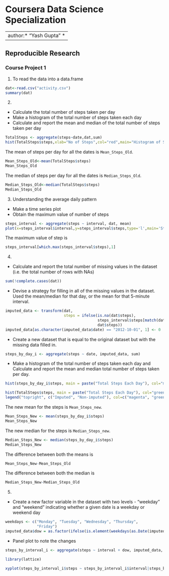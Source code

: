 Coursera Data Science Specialization  
====================================
---
author:* "Yash Gupta" *
---
## Reproducible Research
### Course Project 1  

1. To read the data into a data.frame
```{r}
dat<-read.csv("activity.csv")
summary(dat)
```

2.
* Calculate the total number of steps taken per day  
* Make a histogram of the total number of steps taken each day  
* Calculate and report the mean and median of the total number of steps taken per day

```{r}
TotalSteps <- aggregate(steps~date,dat,sum)
hist(TotalSteps$steps,xlab="No of Steps",col="red",main="Histogram of Steps")
```

The mean of steps per day for all the dates is `Mean_Steps_Old`.  
```{r}
Mean_Steps_Old<-mean(TotalSteps$steps)
Mean_Steps_Old
```

The median of steps per day for all the dates is `Median_Steps_Old`.
```{r}
Median_Steps_Old<-median(TotalSteps$steps)
Median_Steps_Old
```

3. Understanding the average daily pattern
* Make a time series plot
* Obtain the maximum value of number of steps

```{r}
steps_interval <- aggregate(steps ~ interval, dat, mean)
plot(x=steps_interval$interval,y=steps_interval$steps,type='l',main='Steps by interval')
```

The maximum value of step is
```{r,echo=FALSE}
steps_interval[which.max(steps_interval$steps),1]
```

4.
* Calculate and report the total number of missing values in the dataset (i.e. the total number of rows with NAs)  

```{r}
sum(!complete.cases(dat))
```

* Devise a strategy for filling in all of the missing values in the dataset. Used the mean/median for that day, or the mean for that 5-minute interval.
```{r}
imputed_data <- transform(dat,
                          steps = ifelse(is.na(dat$steps),
                                         steps_interval$steps[match(dat$interval, steps_interval$interval)],
                                         dat$steps))
imputed_data[as.character(imputed_data$date) == "2012-10-01", 1] <- 0
```

* Create a new dataset that is equal to the original dataset but with the missing data filled in.
```{r}
steps_by_day_i <- aggregate(steps ~ date, imputed_data, sum)
```
* Make a histogram of the total number of steps taken each day and Calculate and report the mean and median total number of steps taken per day. 

```{r}
hist(steps_by_day_i$steps, main = paste("Total Steps Each Day"), col="magenta", xlab="Number of Steps")

hist(TotalSteps$steps, main = paste("Total Steps Each Day"), col="green", xlab="Number of Steps", add=T)
legend("topright", c("Imputed", "Non-imputed"), col=c("magenta", "green"), lwd=10)
```

The new mean for the steps is `Mean_Steps_new`.
```{r}
Mean_Steps_New <- mean(steps_by_day_i$steps)
Mean_Steps_New
```

The new median for the steps is `Median_Steps_new`.
```{r}
Median_Steps_New <- median(steps_by_day_i$steps)
Median_Steps_New
```

The difference between both the means is
```{r}
Mean_Steps_New-Mean_Steps_Old
```

The difference between both the median is
```{r}
Median_Steps_New-Median_Steps_Old
```


5. 
* Create a new factor variable in the dataset with two levels - "weekday" and "weekend" indicating whether a given date is a weekday or weekend day
```{r}
weekdays <- c("Monday", "Tuesday", "Wednesday", "Thursday", 
              "Friday")
imputed_data$dow = as.factor(ifelse(is.element(weekdays(as.Date(imputed_data$date)),weekdays), "Weekday", "Weekend"))
```

* Panel plot to note the changes
```{r}
steps_by_interval_i <- aggregate(steps ~ interval + dow, imputed_data, mean)

library(lattice)

xyplot(steps_by_interval_i$steps ~ steps_by_interval_i$interval|steps_by_interval_i$dow, main="Average Steps per Day by Interval",xlab="Interval", ylab="Steps",layout=c(2,1), type="l")
```